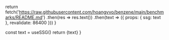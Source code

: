 
  return fetch('https://raw.githubusercontent.com/hoangvvo/benzene/main/benchmarks/README.md')
    .then(res => res.text())
    .then(text => ({ props: { ssg: text }, revalidate: 86400 }))
}

  const text = useSSG()
  return <Markdown>{text}</Markdown>
}

<BenchmarksRenderer/>